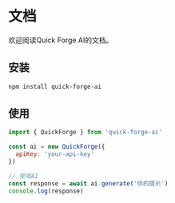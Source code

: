 # 文档

欢迎阅读Quick Forge AI的文档。

## 安装

```bash
npm install quick-forge-ai
```

## 使用

```javascript
import { QuickForge } from 'quick-forge-ai'

const ai = new QuickForge({
  apiKey: 'your-api-key'
})

// 使用AI
const response = await ai.generate('你的提示')
console.log(response)
``` 